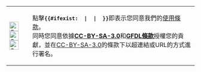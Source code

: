 {|
|[[File:Cc-by_new_white.svg|25px]][[File:Cc-white.svg|25px]][[File:Cc-sa_white.svg|25px]]
|點擊<code>'''{{#ifexist: {{FULLPAGENAME}} | {{int:Publishchanges}} | {{int:Publishpage}} }}'''</code>即表示您同意我們的[[foundation:Terms_of_Use|使用條款]]。<br />同時您同意依據[[Wikipedia:CC_BY-SA_3.0协议文本|'''CC-BY-SA-3.0''']]和[[Wikipedia:GNU自由文档许可证文本|'''GFDL條款''']]授權您的貢獻，並在[[Wikipedia:CC_BY-SA_3.0协议文本|CC-BY-SA-3.0]]的條款下以超連結或URL的方式進行署名。
|}